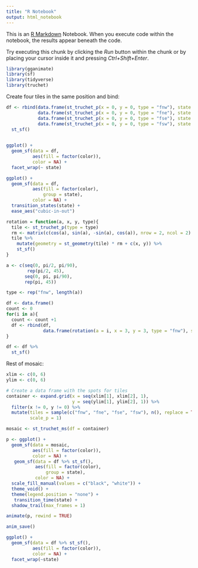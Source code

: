 ```yaml
---
title: "R Notebook"
output: html_notebook
---
```


This is an [R Markdown](http://rmarkdown.rstudio.com) Notebook. When you execute code within the notebook, the results appear beneath the code. 

Try executing this chunk by clicking the *Run* button within the chunk or by placing your cursor inside it and pressing *Ctrl+Shift+Enter*. 

```r
library(gganimate)
library(sf)
library(tidyverse)
library(truchet)
```


Create four tiles in the same position and bind:
```r
df <- rbind(data.frame(st_truchet_p(x = 0, y = 0, type = "fnw"), state = "a"),
            data.frame(st_truchet_p(x = 0, y = 0, type = "fne"), state = "b"),
            data.frame(st_truchet_p(x = 0, y = 0, type = "fse"), state = "c"),
            data.frame(st_truchet_p(x = 0, y = 0, type = "fsw"), state = "d")) %>%
  st_sf()
            
```

```r
ggplot() +
  geom_sf(data = df,
          aes(fill = factor(color)),
          color = NA) + 
  facet_wrap(~ state)
```

```r
ggplot() +
  geom_sf(data = df,
          aes(fill = factor(color),
              group = state),
          color = NA) + 
  transition_states(state) + 
  ease_aes("cubic-in-out")
```

```r
rotation = function(a, x, y, type){
  tile <- st_truchet_p(type = type)
  rm <- matrix(c(cos(a), sin(a), -sin(a), cos(a)), nrow = 2, ncol = 2)
  tile %>%
    mutate(geometry = st_geometry(tile) * rm + c(x, y)) %>%
    st_sf()
} 
```

```r
a <- c(seq(0, pi/2, pi/90), 
        rep(pi/2, 45),
       seq(0, pi, pi/90),
       rep(pi, 45))

type <- rep("fnw", length(a))

df <- data.frame()
count <- 0
for(i in a){
  count <- count +1
  df <- rbind(df,
              data.frame(rotation(a = i, x = 3, y = 3, type = "fnw"), state = count))
}

df <- df %>%
  st_sf()
```


Rest of mosaic:
```r
xlim <- c(0, 6)
ylim <- c(0, 6)

# Create a data frame with the spots for tiles
container <- expand.grid(x = seq(xlim[1], xlim[2], 1),
                         y = seq(ylim[1], ylim[2], 1)) %>%
  filter(x != 0, y != 0) %>%
  mutate(tiles = sample(c("fnw", "fne", "fse", "fsw"), n(), replace = TRUE),
         scale_p = 1)
```

```r
mosaic <- st_truchet_ms(df = container)
```


```r
p <- ggplot() +
  geom_sf(data = mosaic,
          aes(fill = factor(color)),
          color = NA) +
   geom_sf(data = df %>% st_sf(),
           aes(fill = factor(color),
               group = state),
           color = NA) + 
  scale_fill_manual(values = c("black", "white")) +
  theme_void() +
  theme(legend.position = "none") +
   transition_time(state) +
  shadow_trail(max_frames = 1)

animate(p, rewind = TRUE)
```

```r
anim_save()
```


```r
ggplot() +
  geom_sf(data = df %>% st_sf(),
          aes(fill = factor(color)),
          color = NA) +
  facet_wrap(~state)
```
